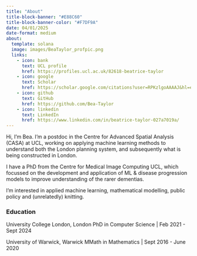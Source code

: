 ```yaml
---
title: "About"
title-block-banner: "#E88C60"
title-block-banner-color: "#F7DF9A"
date: 04/01/2025
date-format: medium
about:
  template: solana
  image: images/BeaTaylor_profpic.png
  links:
    - icon: bank
      text: UCL profile
      href: https://profiles.ucl.ac.uk/82618-beatrice-taylor
    - icon: google
      text: Scholar
      href: https://scholar.google.com/citations?user=RPKzlgoAAAAJ&hl=en
    - icon: github
      text: GitHub
      href: https://github.com/Bea-Taylor
    - icon: linkedin
      text: LinkedIn
      href: https://www.linkedin.com/in/beatrice-taylor-027a7019a/
---
```



:::{#hero-heading}

Hi, I’m Bea. I'm a postdoc in the Centre for Advanced Spatial Analysis (CASA) at UCL, working on applying machine learning methods to understand both the London planning system, and subsequently what is being constructed in London. 

I have a PhD from the Centre for Medical Image Computing UCL, which focussed on the development and application of ML & disease progression models to improve understanding of the rarer dementias. 

I’m interested in applied machine learning, mathematical modelling, public policy and (unrelatedly) knitting.

<!-- More info about my research interests and publications can be found on my [UCL profile](https://profiles.ucl.ac.uk/82618-beatrice-taylor), my [Google Scholar](https://scholar.google.com/citations?user=RPKzlgoAAAAJ&hl=en) and [Github](https://github.com/Bea-Taylor).  -->

<!-- For more info about my research interests and publications see my [UCL profile](https://profiles.ucl.ac.uk/82618-beatrice-taylor) and [Google Scholar](https://scholar.google.com/citations?user=RPKzlgoAAAAJ&hl=en).  -->

### Education

University College London, London 
 PhD in Computer Science | Feb 2021 - Sept 2024

University of Warwick, Warwick
 MMath in Mathematics | Sept 2016 - June 2020

<!-- ### Interests

I'm interested in the intersection of computational models and societal problems. How can we use techniques from maths and computer science to improve our understanding of problems like accurate dementia diagnosis, or increasing the build out rate to address the housing crisis? And then how do we communicate this understanding in a way that empowers others to act on this knowledge? -->

:::




